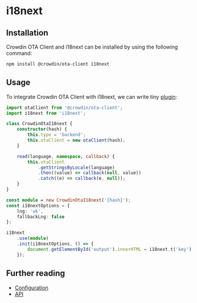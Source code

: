 # i18next

## Installation

Crowdin OTA Client and i18next can be installed by using the following command:

```bash npm2yarn
npm install @crowdin/ota-client i18next
```

## Usage

To integrate Crowdin OTA Client with i18next, we can write tiny [plugin](https://www.i18next.com/misc/creating-own-plugins):

```typescript
import otaClient from '@crowdin/ota-client';
import i18next from 'i18next';

class CrowdinOtaI18next {
    constructor(hash) {
        this.type = 'backend';
        this.otaClient = new otaClient(hash);
    }

    read(language, namespace, callback) {
        this.otaClient
            .getStringsByLocale(language)
            .then((value) => callback(null, value))
            .catch((e) => callback(e, null));
    }
}

const module = new CrowdinOtaI18next('{hash}');
const i18nextOptions = {
    lng: 'uk',
    fallbackLng: false
};

i18next
    .use(module)
    .init(i18nextOptions, () => {
        document.getElementById('output').innerHTML = i18next.t('key')
    });
```

## Further reading

- [Configuration](/configuration)
- [API](/api/index.Class.OtaClient)
